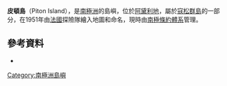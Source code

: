 {{coord|66|47|S|141|36|E|display=title}}

'''皮頓島'''（Piton Island），是[[南極洲|南極洲]]的島嶼，位於[[阿黛利地|阿黛利地]]，屬於[[寇松群島|寇松群島]]的一部分，在1951年由[[法國|法國]]探險隊繪入地圖和命名，現時由[[南極條約體系|南極條約體系]]管理。

==參考資料==
*{{usgs-gazetteer}}

{{DEFAULTSORT:Piton Island}}
[[Category:南極洲島嶼|Category:南極洲島嶼]]


{{AdélieLand-geo-stub}}